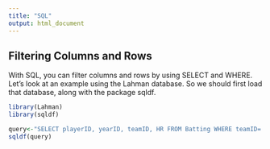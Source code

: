 ```yaml
---
title: "SQL"
output: html_document
---
```


## Filtering Columns and Rows
With SQL, you can filter columns and rows by using SELECT and WHERE. Let's look at an example using the Lahman database. So we should first load that database, along with the package sqldf.
```r
library(Lahman)
library(sqldf)
```

```r
query<-"SELECT playerID, yearID, teamID, HR FROM Batting WHERE teamID='NYA'and yearID=1927"
sqldf(query)

```

